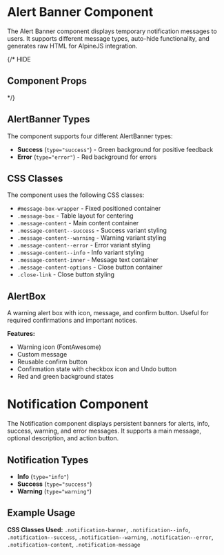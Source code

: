 
<Meta of={AlertBannerStories} />

# Alert Banner Component

The Alert Banner component displays temporary notification messages to users. It supports different message types, auto-hide functionality, and generates raw HTML for AlpineJS integration.

{/* HIDE
## Component Props

<ArgTypes of={AlertBannerStories} />
*/}

<Canvas of={AlertBannerStories.Success} />
<Canvas of={AlertBannerStories.Warning} />
<Canvas of={AlertBannerStories.Error} />
<Canvas of={AlertBannerStories.Info} />

## AlertBanner Types

The component supports four different AlertBanner types:

- **Success** (`type="success"`) - Green background for positive feedback
- **Error** (`type="error"`) - Red background for errors

## CSS Classes

The component uses the following CSS classes:

- `#message-box-wrapper` - Fixed positioned container
- `.message-box` - Table layout for centering
- `.message-content` - Main content container
- `.message-content--success` - Success variant styling
- `.message-content--warning` - Warning variant styling
- `.message-content--error` - Error variant styling
- `.message-content--info` - Info variant styling
- `.message-content-inner` - Message text container
- `.message-content-options` - Close button container
- `.close-link` - Close button styling

## AlertBox

A warning alert box with icon, message, and confirm button. Useful for required confirmations and important notices.

<Canvas of={AlertBannerStories.WithAlertBox} />

**Features:**
- Warning icon (FontAwesome)
- Custom message
- Reusable confirm button
- Confirmation state with checkbox icon and Undo button
- Red and green background states

# Notification Component

The Notification component displays persistent banners for alerts, info, success, warning, and error messages. It supports a main message, optional description, and action button.

## Notification Types
- **Info** (`type="info"`)
- **Success** (`type="success"`)
- **Warning** (`type="warning"`)

## Example Usage
<Canvas of={AlertBannerStories.NotificationInfo} />
<Canvas of={AlertBannerStories.NotificationSuccess} />
<Canvas of={AlertBannerStories.NotificationWarning} />

**CSS Classes Used:** `.notification-banner`, `.notification--info`, `.notification--success`, `.notification--warning`, `.notification--error`, `.notification-content`, `.notification-message`